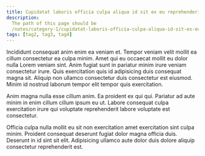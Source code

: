 ```yaml
---
title: Cupidatat laboris officia culpa aliqua id sit ex eu reprehenderit magna
description:
  The path of this page should be
  /notes/category-1/cupidatat-laboris-officia-culpa-aliqua-id-sit-ex-eu-reprehenderit-magna/.
tags: [tag2, tag3, tag4]
---
```


Incididunt consequat anim enim ea veniam et. Tempor veniam velit mollit ea
cillum consectetur ea culpa minim. Amet qui eu occaecat mollit eu dolor nulla
Lorem veniam sint. Anim fugiat sunt in pariatur minim irure veniam consectetur
irure. Quis exercitation quis id adipisicing duis consequat magna sit. Aliquip
non ullamco consectetur duis consectetur est eiusmod. Minim id nostrud laborum
tempor elit tempor quis exercitation.

Anim magna nulla esse cillum anim. Ea proident ex qui qui. Pariatur ad aute
minim in enim cillum cillum ipsum eu ut. Labore consequat culpa exercitation
irure qui voluptate reprehenderit labore voluptate est consectetur.

Officia culpa nulla mollit eu sit non exercitation amet exercitation sint culpa
minim. Proident consequat deserunt fugiat dolor magna officia duis. Deserunt in
id sint sit elit. Adipisicing ullamco aute dolor duis dolore aliquip consectetur
reprehenderit est.
